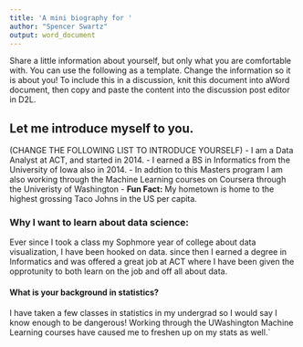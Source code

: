 ```yaml
---
title: 'A mini biography for '
author: "Spencer Swartz"
output: word_document
---
```


Share a little information about yourself, but only what you are comfortable with.  You can use the following as a template.  Change the information so it is about you!  To include this in a discussion, knit this document into aWord document, then copy and paste the content into the discussion post editor in D2L.

## Let me introduce myself to you. 

(CHANGE THE FOLLOWING LIST TO INTRODUCE YOURSELF)
- I am a Data Analyst at ACT, and started in 2014.
- I earned a BS in Informatics from the University of Iowa also in 2014.
- In addtion to this Masters program I am also working through the Machine Learning courses on Coursera through the Univeristy of Washington
- **Fun Fact:**  My hometown is home to the highest grossing Taco Johns in the US per capita.

### Why I want to learn about data science: 

Ever since I took a class my Sophmore year of college about data visualization, I have been hooked on data. since then I earned a degree in Informatics and was offered a great job at ACT where I have been given the opprotunity to both learn on the job and off all about data.

#### What is your background in statistics?

I have taken a few classes in statistics in my undergrad so I would say I know enough to be dangerous! Working through the UWashington Machine Learning courses have caused me to freshen up on my stats as well.`

 




